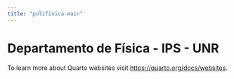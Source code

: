 ```yaml
---
title: "polifisica-main"
---
```


# Departamento de Física - IPS - UNR

To learn more about Quarto websites visit <https://quarto.org/docs/websites>.
